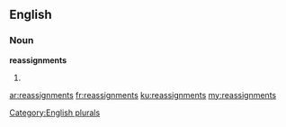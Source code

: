 ==English==

===Noun===
'''reassignments'''

# {{plural of|[[reassignment]]}}

[[Category:English plurals]]

[[ar:reassignments]]
[[fr:reassignments]]
[[ku:reassignments]]
[[my:reassignments]]